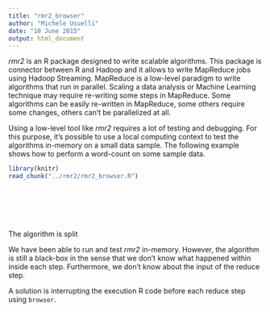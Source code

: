 ```yaml
---
title: "rmr2_browser"
author: "Michele Usuelli"
date: "10 June 2015"
output: html_document
---
```


*rmr2* is an R package designed to write scalable algorithms. This package is connector between R and Hadoop and it allows to write MapReduce jobs using Hadoop Streaming. MapReduce is a low-level paradigm to write algorithms that run in parallel. Scaling a data analysis or Machine Learning technique may require re-writing some steps in MapReduce. Some algorithms can be easily re-written in MapReduce, some others require some changes, others can't be parallelized at all.

Using a low-level tool like *rmr2* requires a lot of testing and debugging. For this purpose, it's possible to use a local computing context to test the algorithms in-memory on a small data sample. The following example shows how to perform a word-count on some sample data.

```r
library(knitr)
read_chunk("../rmr2/rmr2_browser.R")
```

```r
```

```r
```

```r
```

```r
```

```r
```

```r
```


The algorithm is split

We have been able to run and test *rmr2* in-memory. However, the algorithm is still a black-box in the sense that we don't know what happened within inside each step. Furthermore, we don't know about the input of the reduce step.

A solution is interrupting the execution R code before each reduce step using `browser`. 

```r
```

